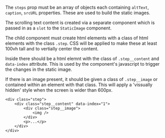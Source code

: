 
<Canvas>
  <Story id="layout-components-staticimage--constrained-width" />
</Canvas>

The `steps` prop must be an array of objects each containing `altText`, `caption`, `srcURL` properties. These are used to build the static images.

The scrolling text content is created via a separate component which is passed in as a `slot` to the `StaticImage` component.

The child component must create html elements with a class of html elements with the class `.step`. CSS will be applied to make these at least 100vh tall and to vertially center the content.

Inside there should be a html elemnt with the class of `.step__content` and `data-index` attribute. This is used by the component's javascript to trigger the changes in the static image.

If there is an image present, it should be given a class of `.step__image` or contained within an element with that class. This will apply a 'vissually hidden' style when the screen is wider than 600px.

```
<div class="step">
	<div class="step__content" data-index="1">
		<div class="step__image">
			<img />
		</div>
		<p>...</p>
	</div>
</div>
```
